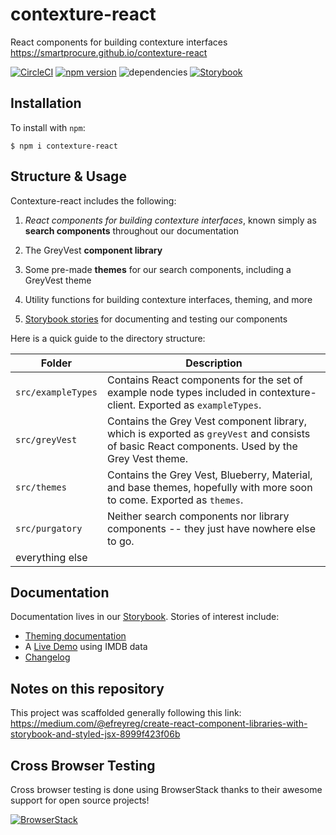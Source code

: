 # contexture-react

React components for building contexture interfaces https://smartprocure.github.io/contexture-react

<!---
Comment this out once we enable greenkeeper
[![Greenkeeper badge](https://badges.greenkeeper.io/smartprocure/contexture-react.svg)](https://greenkeeper.io/)
--->
[![CircleCI](https://circleci.com/gh/smartprocure/contexture-react.svg?style=svg)](https://circleci.com/gh/smartprocure/contexture-react)
[![npm version](https://badge.fury.io/js/contexture-react.svg)](https://badge.fury.io/js/contexture-react)
![dependencies](https://david-dm.org/smartprocure/contexture-react.svg)
[![Storybook](https://img.shields.io/badge/BUILT_WITH-STORYBOOK-f1618c.svg?style=for-the-badge)](https://smartprocure.github.io/contexture-react)

## Installation

To install with `npm`:

```
$ npm i contexture-react
```

## Structure & Usage

Contexture-react includes the following:

1. *React components for building contexture interfaces*, known simply as **search components** throughout our documentation

2. The GreyVest **component library**

3. Some pre-made **themes** for our search components, including a GreyVest theme

4. Utility functions for building contexture interfaces, theming, and more

5. [Storybook stories](https://smartprocure.github.io/contexture-react) for documenting and testing our components

Here is a quick guide to the directory structure: 

| Folder | Description |
| --- | --- |
| `src/exampleTypes` | Contains React components for the set of example node types included in contexture-client. Exported as `exampleTypes`. |
| `src/greyVest` | Contains the Grey Vest component library, which is exported as `greyVest` and consists of basic React components.  Used by the Grey Vest theme. |
| `src/themes` | Contains the Grey Vest, Blueberry, Material, and base themes, hopefully with more soon to come. Exported as `themes`. |
| `src/purgatory` | Neither search components nor library components -- they just have nowhere else to go. |
| everything else | 

## Documentation

Documentation lives in our [Storybook](https://smartprocure.github.io/contexture-react). Stories of interest include:
- [Theming documentation](https://smartprocure.github.io/contexture-react/?path=/story/developer-notes-docs--theme-api)
- A [Live Demo](https://smartprocure.github.io/contexture-react/?path=/story/live-demos-imdb-search--dynamic-search-layout) using IMDB data
- [Changelog](https://github.com/smartprocure/contexture-react/blob/master/CHANGELOG.md)

## Notes on this repository

This project was scaffolded generally following this link: https://medium.com/@efreyreg/create-react-component-libraries-with-storybook-and-styled-jsx-8999f423f06b

## Cross Browser Testing

Cross browser testing is done using BrowserStack thanks to their awesome support for open source projects!

[![BrowserStack](https://p14.zdusercontent.com/attachment/1015988/jKFhzb4Aj7J0lTB0zLpzYpFzs?token=eyJhbGciOiJkaXIiLCJlbmMiOiJBMTI4Q0JDLUhTMjU2In0..kRqEzKpnuMPlCW73WjIR2g.721XUudT3iSydu0vWxcM3LWbPRpr3SYQwZBkzIPmL4ffyYG2Sqa99fKq8dREp6vRd5EUeW8Yfzp3Vyx79eFYT5jpXWNv8EeeqmmaPb-Eg9YzJSdxhfmBnOc553RWhFjo6pz8UqqU7BlVo2IVnOY6Tkt82TqscBvCJQAp0KG5kgIzcHr5Q5v6CNobhIT0I2cwisx5qqsEX-cCE-FIOg-fVR_qxKDC6n9HotXYuIfucF8KWGUl3a-346pIFtLtaVKDtNNazLIq1v5TOVSPZTRvG59i9kKK9j5f43DGwuO3R_Q.8ZT1ToTcXfhc5cwpj_kB1w)](http://browserstack.com/)